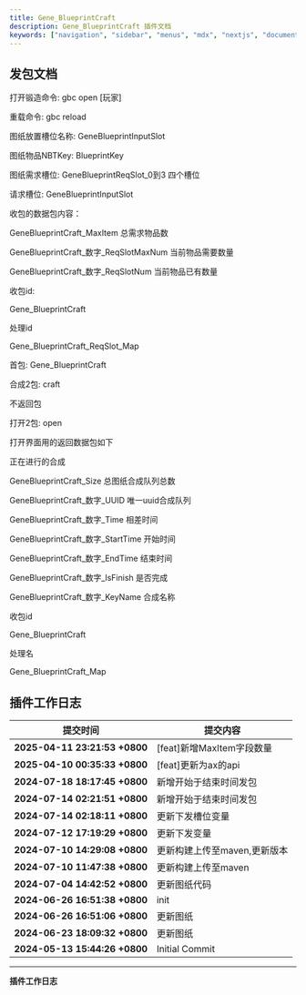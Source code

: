```yaml
---
title: Gene_BlueprintCraft
description: Gene_BlueprintCraft 插件文档
keywords: ["navigation", "sidebar", "menus", "mdx", "nextjs", "documents"]
---
```


## 发包文档


<Step>
<StepItem title="命令">

打开锻造命令: gbc open [玩家]

重载命令: gbc reload

</StepItem>

<StepItem title="图纸说明">

图纸放置槽位名称: GeneBlueprintInputSlot

图纸物品NBTKey: BlueprintKey

图纸需求槽位: GeneBlueprintReqSlot_0到3 四个槽位

</StepItem>

<StepItem title="请求槽位回包">

请求槽位: GeneBlueprintInputSlot

收包的数据包内容： 

GeneBlueprintCraft_MaxItem 总需求物品数

GeneBlueprintCraft_数字_ReqSlotMaxNum 当前物品需要数量

GeneBlueprintCraft_数字_ReqSlotNum  当前物品已有数量

收包id:

Gene_BlueprintCraft

处理id

Gene_BlueprintCraft_ReqSlot_Map

</StepItem>


<StepItem title="发包">

首包: Gene_BlueprintCraft

合成2包: craft

不返回包

打开2包: open

打开界面用的返回数据包如下

正在进行的合成

GeneBlueprintCraft_Size 总图纸合成队列总数

GeneBlueprintCraft_数字_UUID 唯一uuid合成队列

GeneBlueprintCraft_数字_Time 相差时间

GeneBlueprintCraft_数字_StartTime 开始时间

GeneBlueprintCraft_数字_EndTime 结束时间

GeneBlueprintCraft_数字_IsFinish 是否完成

GeneBlueprintCraft_数字_KeyName  合成名称

收包id

Gene_BlueprintCraft

处理名

Gene_BlueprintCraft_Map


</StepItem>

</Step>


## 插件工作日志

| 提交时间                              | 提交内容                                                                          |
|--------------------------------------|---------------------------------------------------------------------------------|
| **2025-04-11 23:21:53 +0800** | [feat]新增MaxItem字段数量 |
| **2025-04-10 00:35:33 +0800** | [feat]更新为ax的api |
| **2024-07-18 18:17:45 +0800** | 新增开始于结束时间发包 |
| **2024-07-14 02:21:51 +0800** | 新增开始于结束时间发包 |
| **2024-07-14 02:18:11 +0800** | 更新下发槽位变量 |
| **2024-07-12 17:19:29 +0800** | 更新下发变量 |
| **2024-07-10 14:29:08 +0800** | 更新构建上传至maven,更新版本 |
| **2024-07-10 11:47:38 +0800** | 更新构建上传至maven |
| **2024-07-04 14:42:52 +0800** | 更新图纸代码 |
| **2024-06-26 16:51:38 +0800** | init |
| **2024-06-26 16:51:06 +0800** | 更新图纸 |
| **2024-06-23 18:09:32 +0800** | 更新图纸 |
| **2024-05-13 15:44:26 +0800** | Initial Commit |

---
**插件工作日志**


